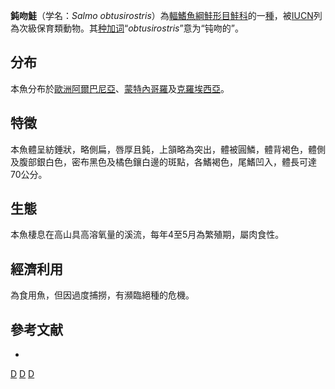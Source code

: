 {{NoteTA|G1=LS}}
{{Speciesbox
| status = EN
| status_system = IUCN3.1
| image = Softmouth.jpg
| image_captionh = 鈍吻鮭
| taxon = Salmo obtusirostris
| authority = [[Heckel|Heckel]], 1851
| synonyms = *''Salar obtusirostris''<br /><small>Heckel, 1851</small>
*''Salmo obtusirostris oxyrhynchus''<br /><small>Steindachner, 1882</small>
*''Salmo zetensis''<br /><small>Hadzisce, 1960</small>
*''Salmothymus obtusirostris''<br /><small>Heckel, 1851</small>
*''Salmothymus zetensis''<br /><small>Hadzisce, 1960</small>
*''Thymallus microlepis''<br /><small>Steindachner, 1874</small>
}}

'''鈍吻鮭'''（学名：''Salmo obtusirostris''）為[[輻鰭魚綱|輻鰭魚綱]][[鮭形目|鮭形目]][[鮭科|鮭科]]的一[[種|種]]，被[[IUCN|IUCN]]列為次級保育類動物。其[[种加词|种加词]]“''obtusirostris''”意为“钝吻的”。

==分布==
本魚分布於[[歐洲|歐洲]][[阿爾巴尼亞|阿爾巴尼亞]]、[[蒙特內哥羅|蒙特內哥羅]]及[[克羅埃西亞|克羅埃西亞]]。

==特徵==
本魚體呈紡錘狀，略側扁，唇厚且鈍，上頷略為突出，體被圓鱗，體背褐色，體側及腹部銀白色，密布黑色及橘色鑲白邊的斑點，各鰭褐色，尾鰭凹入，體長可達70公分。

==生態==
本魚棲息在高山具高溶氧量的溪流，每年4至5月為繁殖期，屬肉食性。

==經濟利用==
為食用魚，但因過度捕撈，有瀕臨絕種的危機。

==參考文献==
*{{FishBase_species|genus=Salmo|species=obtusirostris|year=2011|month=12}}

{{Taxonbar|from=Q367301}}

[[Category:食用魚|D]]
[[Category:鱒屬|D]]
[[Category:1851年描述的鱼类|D]]